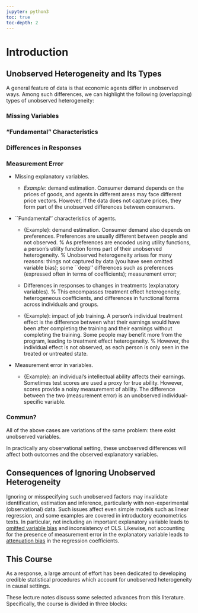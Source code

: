 ```yaml
--- 
jupyter: python3 
toc: true
toc-depth: 2 
---
```



# Introduction

 
## Unobserved Heterogeneity and Its Types

A general feature of data is that economic agents differ in unobserved ways. 
Among such differences, we can highlight the following (overlapping) types of unobserved heterogeneity:

### Missing Variables



### "Fundamental" Characteristics 


### Differences in Responses


### Measurement Error

- Missing explanatory variables. 
	
	 - *Example*: demand estimation. Consumer demand depends on the prices of goods, and agents in different areas may face different price vectors. 	However, if the data does not capture prices, they form part of the unobserved differences between consumers.
	
 
    
-  ``Fundamental'' characteristics of agents. 
	
	- {Example}: demand estimation. Consumer demand also depends on preferences. Preferences  are usually different between people and not observed.
	%
	As preferences are encoded using utility functions, a person's utility function forms part of their unobserved heterogeneity. 
	%	Unobserved heterogeneity arises for many reasons: things not captured by data (you have seen omitted variable bias); some ``deep'' differences such as preferences (expressed often in terms of coefficients); measurement error; 
	
	
	-  Differences in responses to changes in treatments (explanatory variables). 
	%
	This encompasses treatment effect heterogeneity, heterogeneous coefficients, and differences in functional forms across individuals and groups.
	
	- {Example}: impact of job training.  A person's individual treatment effect is the difference between what their earnings would have been after completing the training  and their earnings without completing the training. Some people may benefit more from the program, leading to treatment effect heterogeneity. 
	%
	However, the individual effect is not observed, as each person is only seen in the treated or untreated state.
	
- Measurement error in variables.
	
	- {Example}: an individual's intellectual ability affects their earnings. Sometimes test scores are used a proxy for true ability. However, scores provide a noisy measurement of ability. The difference between the two (measurement error) is an unobserved individual-specific variable.
  

### Commun?
 
All of the above cases are variations of the same problem: there exist unobserved variables.

In practically any observational setting, these unobserved differences will affect both outcomes and the observed explanatory variables.


## Consequences of Ignoring Unobserved Heterogeneity 

Ignoring or misspecifying such unobserved factors may invalidate identification, estimation and inference, particularly with non-experimental (observational) data.  Such issues affect even simple models such as linear regression, and some examples are covered in introductory econometrics texts.  In particular, not including an important explanatory variable leads to [omitted variable bias](https://en.wikipedia.org/wiki/Omitted-variable_bias) and inconsistency of OLS. Likewise, not accounting for the presence of measurement error in the explanatory variable leads to [attenuation bias](https://en.wikipedia.org/wiki/Regression_dilution) in the regression coefficients. 


## This Course


As a response, a large amount of effort has been dedicated to developing credible statistical procedures which account for unobserved heterogeneity in causal settings.



These lecture notes discuss  some selected advances from this literature. Specifically, the course is divided in three blocks: